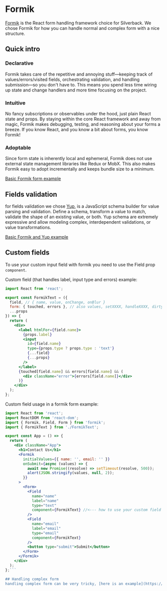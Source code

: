 # Formik

[Formik](https://formik.org/) is the React form handling framework choice for
Silverback. We chose Formik for how you can handle normal and complex form with a nice structure.

## Quick intro

### Declarative
Formik takes care of the repetitive and annoying stuff—keeping track of values/errors/visited fields, orchestrating validation, and handling submission—so you don't have to. This means you spend less time wiring up state and change handlers and more time focusing on the project.

### Intuitive
No fancy subscriptions or observables under the hood, just plain React state and props. By staying within the core React framework and away from magic, Formik makes debugging, testing, and reasoning about your forms a breeze. If you know React, and you know a bit about forms, you know Formik!

### Adoptable
Since form state is inherently local and ephemeral, Formik does not use external state management libraries like Redux or MobX. This also makes Formik easy to adopt incrementally and keeps bundle size to a minimum.

[Basic Formik form example](https://codesandbox.io/s/dazzling-swanson-wne32?from-embed)

## Fields validation

for fields validation we chose [Yup](https://github.com/jquense/yup), is a JavaScript schema builder for value parsing and validation. Define a schema, transform a value to match, validate the shape of an existing value, or both. Yup schema are extremely expressive and allow modeling complex, interdependent validations, or value transformations.

[Basic Formik and Yup example](https://codesandbox.io/s/zkrk5yldz)

## Custom fields
To use your custom input field with formik you need to use the Field prop `component`.

Custom field (that handles label, input type and errors) example:

```jsx
import React from 'react';

export const FormikText = ({
  field, // { name, value, onChange, onBlur }
  form: { touched, errors }, // also values, setXXXX, handleXXXX, dirty, isValid, status, etc.
  ...props
}) => {
  return (
    <div>
      <label htmlFor={field.name}>
        {props.label}
        <input
          id={field.name}
          type={props.type ? props.type : 'text'}
          {...field}
          {...props}
        />
      </label>
      {touched[field.name] && errors[field.name] && (
        <div className="error">{errors[field.name]}</div>
      )}
    </div>
  );
};
```

Custom field usage in a formik form example:

```jsx
import React from 'react';
import ReactDOM from 'react-dom';
import { Formik, Field, Form } from 'formik';
import { FormikText } from './FormikText';

export const App = () => {
  return (
    <div className="App">
      <h1>Contact Us</h1>
      <Formik
        initialValues={{ name: '', email: '' }}
        onSubmit={async (values) => {
          await new Promise((resolve) => setTimeout(resolve, 500));
          alert(JSON.stringify(values, null, 2));
        }}
      >
        <Form>
          <Field
            name="name"
            label="name"
            type="text"
            component={FormikText} //<--- how to use your custom field
          />
          <Field
            name="email"
            label="email"
            type="email"
            component={FormikText}
          />
          <button type="submit">Submit</button>
        </Form>
      </Formik>
    </div>
  );
};```

## Handling complex form
handling complex form can be very tricky, [here is an example](https://github.com/AmazeeLabs/react-form-decision/tree/main/src/components/formik) of a formik multistep form that handles cross field validation with Yup and use custom Inputs and Checkbox.

